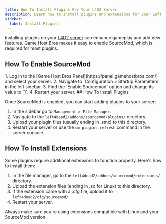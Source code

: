 ```yaml
---
title: How To Install Plugins For Your L4D2 Server
description: Learn how to install plugins and extensions for your Left 4 Dead 2 dedicated server.
sidebar:
  label: Install Plugins
---
```


Installing plugins on your [L4D2 server](https://www.gamehostbros.com/left-4-dead-2-server-hosting/) can enhance gameplay and add new features. Game Host Bros makes it easy to enable SourceMod, which is required for most plugins.

## How To Enable SourceMod
<Steps>
1. Log in to the [Game Host Bros Panel](https://panel.gamehostbros.com/) and select your server.
2. Navigate to `Configuration > Startup Parameters` in the left sidebar.
3. Find the `Enable Sourcemod` option and change its value to `1`.
4. Restart your server.
</Steps>
## How To Install Plugins

Once SourceMod is enabled, you can start adding plugins to your server:
<Steps>
1. In the sidebar go to `Management > File Manager`.
2. Navigate to the `left4dead2/addons/sourcemod/plugins/` directory.
3. Upload your plugin files (usually ending in .smx) to this directory.
4. Restart your server or use the `sm plugins refresh` command in the server console.
</Steps>

## How To Install Extensions

Some plugins require additional extensions to function properly. Here's how to install them:
<Steps>
1. In the file manager, go to the `left4dead2/addons/sourcemod/extensions/` directory.
2. Upload the extension files (ending in .so for Linux) to this directory.
3. If the extension came with a .cfg file, upload it to `left4dead2/cfg/sourcemod/`.
4. Restart your server.
</Steps>
Always make sure you're using extensions compatible with Linux and your SourceMod version.